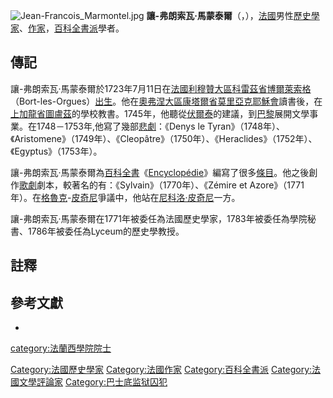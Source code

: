 [[File:Jean-Francois_Marmontel.jpg|right]]
'''讓-弗朗索瓦·馬蒙泰爾'''（{{lang-fr|Jean-François Marmontel}}，{{bd|1723年|7月11日|1799年|12月31日|Marmontel}}），[[法國|法國]]男性[[歷史學家|歷史學家]]、[[作家|作家]]，[[百科全書派|百科全書派]]學者。

==傳記==
讓-弗朗索瓦·馬蒙泰爾於1723年7月11日在[[法國|法國]][[利穆贊|利穆贊]][[大區|大區]][[科雷茲省|科雷茲]][[省_(法國)|省]][[博爾萊索格|博爾萊索格]]（Bort-les-Orgues）[[出生|出生]]。他在[[奧弗涅|奧弗涅]][[大區|大區]][[康塔爾省|康塔爾省]][[莫里亞克_(康塔爾省)|莫里亞克]][[耶穌會|耶穌會]]讀書後，在[[上加龍省|上加龍省]][[圖盧茲|圖盧茲]]的學校教書。1745年，他聽從[[伏爾泰|伏爾泰]]的建議，到[[巴黎|巴黎]]展開文學事業。在1748－1753年,他寫了幾部[[悲劇|悲劇]]：《Denys le Tyran》（1748年）、《Aristomene》（1749年）、《Cleopâtre》（1750年）、《Heraclides》（1752年）、《Egyptus》（1753年）。

讓-弗朗索瓦·馬蒙泰爾為[[百科全書|百科全書]]《[[Encyclopédie|Encyclopédie]]》編寫了很多[[條目|條目]]。他之後創作[[歌劇|歌劇]]劇本，較著名的有：《Sylvain》（1770年）、《Zémire et Azore》（1771年）。在[[克里斯托夫·維利巴爾德·格魯克|格魯克]]-[[尼科洛·皮奇尼|皮奇尼]]爭議中，他站在[[尼科洛·皮奇尼|尼科洛·皮奇尼]]一方。

讓-弗朗索瓦·馬蒙泰爾在1771年被委任為法國歷史學家，1783年被委任為學院秘書、1786年被委任為Lyceum的歷史學教授。

==註釋==
<references/>

==參考文獻==
*{{cite journal | author=Mallet du Pan, Jacques. | year=1800 | title=Character of Marmontel | journal=The European Magazine, and London Review | volume=37 | pages=103–104 }}
{{DEFAULTSORT:Marmontel, Jean-François}}
{{France-academic-bio-stub}}
{{Authority control}}
[[Category:法國歷史學家|Category:法國歷史學家]]
[[Category:法國作家|Category:法國作家]]
[[Category:百科全書派|Category:百科全書派]]
[[category:法蘭西學院院士|category:法蘭西學院院士]]
[[Category:法國文學評論家|Category:法國文學評論家]]
[[Category:巴士底监狱囚犯|Category:巴士底监狱囚犯]]